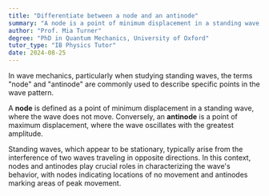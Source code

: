```yaml
---
title: "Differentiate between a node and an antinode"
summary: "A node is a point of minimum displacement in a standing wave, while an antinode is a point of maximum displacement."
author: "Prof. Mia Turner"
degree: "PhD in Quantum Mechanics, University of Oxford"
tutor_type: "IB Physics Tutor"
date: 2024-08-25
---
```


In wave mechanics, particularly when studying standing waves, the terms "node" and "antinode" are commonly used to describe specific points in the wave pattern. 

A **node** is defined as a point of minimum displacement in a standing wave, where the wave does not move. Conversely, an **antinode** is a point of maximum displacement, where the wave oscillates with the greatest amplitude.

Standing waves, which appear to be stationary, typically arise from the interference of two waves traveling in opposite directions. In this context, nodes and antinodes play crucial roles in characterizing the wave's behavior, with nodes indicating locations of no movement and antinodes marking areas of peak movement.
    